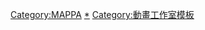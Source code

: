 {{Navbox
|name = MAPPA
|titlestyle = background:#006837; color:white;
|title = [[MAPPA|<span style="color:white">MAPPA</span>]]
|bodyclass = hlist hlist-hyphen
|groupstyle = background:#006837; color:white;
|group1 = 電視動畫
|list1 = {{Navbox|child
|group1 = 2010年代
|groupstyle = background:#006837; color:white;
|list1 =
* [[坂道上的阿波羅]]<sup>共</sup>
* [[庭球社|庭球社系列]]（第3期為止）
* [[第一神拳|第一神拳 Rising]]<sup>共</sup>
* [[東京殘響]]
* [[牙狼〈GARO〉-炎之刻印-|牙狼－炎之刻印－]]<sup>共</sup>
* [[巴哈姆特之怒|巴哈姆特之怒 GENESIS]]
* [[Punch Line]]
* [[潮與虎]]<sup>共</sup>
* [[牙狼〈GARO〉-紅蓮之月-|牙狼－紅蓮之月－]]<sup>共</sup>
* [[DAYS_(漫畫)|DAYS]]
* [[勇利!!! on ICE]]
* [[偶像事變]]<sup>共</sup>
* [[巴哈姆特之怒|巴哈姆特之怒 VIRGIN SOUL]]
* [[狂賭之淵]]
* [[將國戡亂記]]
* [[犬屋敷]]
* {{link-ja|牙狼〈GARO〉-VANISHING LINE-|牙狼-GARO- -VANISHING LINE-}}
* [[Banana Fish]]
* [[佐賀偶像是傳奇]]
* [[多羅羅]]<sup>共</sup>
* [[皿三昧]]<sup>共</sup>
* [[獵獸神兵]]
* [[碧藍幻想 (動畫)|碧藍幻想]]（第2季）
|group2 = 2020年代
|list2 =
* [[淘氣貓2020：家有圓圓？！～我家的圓圓你知道嗎～|淘氣貓2020：家有圓圓?! ～我家的圓圓你知道嗎～]]<sup>共</sup>
* [[異獸魔都]]
* [[LISTENERS 聆聽者]]
* [[高校之神]]
* [[戀與製作人|戀與製作人 ～EVOL×LOVE～]]
* [[咒術迴戰]]
* [[體操武士]]
* [[進擊的巨人 (動畫)|進擊的巨人 The Final Season]]
* [[佐賀偶像是傳奇|佐賀偶像是傳奇 捲土重來]]
* [[RE-MAIN]]
* [[平穩世代的韋駄天們]]
* [[宿命迴響|宿命迴響：命運節拍]]<sup>共</sup>
* [[舞動不止]]
* [[鏈鋸人]]
* [[地獄樂]]
}}
|group2 = 電影動畫
|list2 = 
* [[謝謝你，在世界角落中找到我 (電影)|謝謝你，在世界角落中找到我]]
* [[勇利!!! on ICE#劇場動畫|勇利!!! on ICE 劇場版: ICE ADOLESCENCE]]
* [[劇場版 咒術迴戰 0]]
* [[愛麗絲與特蕾絲的虛幻工場]]
|group3 = 網路動畫
|list3 = 
* [[武士彌助]]
* [[狂賭之淵]]
|group4 = 相關人物
|list4 = 
* [[丸山正雄]]
|belowstyle = background:#006837; color:white;
|below = 共：共同製作
}}<includeonly>
[[Category:MAPPA]]
</includeonly><noinclude>
[[Category:MAPPA|*]]
[[Category:動畫工作室模板]]
</noinclude>